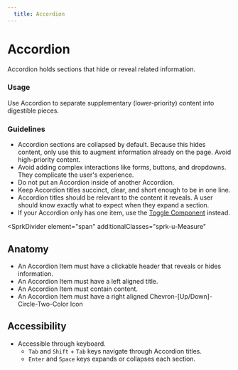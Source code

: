 ```yaml
---
  title: Accordion
---
```


# Accordion

Accordion holds sections that hide or reveal related information.

<ComponentPreview
  componentName="accordion--default-story"
  hasReact
  hasAngular
  hasHTML
/>

### Usage

Use Accordion to separate supplementary (lower-priority) content into digestible pieces.

### Guidelines

- Accordion sections are collapsed by default. Because this hides content, only use this to augment information already on the page. Avoid high-priority content.
- Avoid adding complex interactions like forms, buttons, and dropdowns. They complicate the user's experience.
- Do not put an Accordion inside of another Accordion.
- Keep Accordion titles succinct, clear, and short enough to be in one line.
- Accordion titles should be relevant to the content it reveals. A user should know exactly what to expect when they expand a section.
- If your Accordion only has one item, use the [Toggle Component](https://sparkdesignsystem.com/using-spark/components/toggle) instead.

<SprkDivider
 element="span"
 additionalClasses="sprk-u-Measure"
></SprkDivider>

## Anatomy

- An Accordion Item must have a clickable header that reveals or hides information.
- An Accordion Item must have a left aligned title.
- An Accordion Item must contain content.
- An Accordion Item must have a right aligned Chevron-[Up/Down]-Circle-Two-Color Icon

## Accessibility

- Accessible through keyboard.
  - `Tab` and `Shift` + `Tab` keys navigate through Accordion titles.
  - `Enter` and `Space` keys expands or collapses each section.